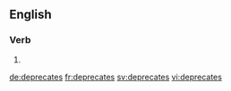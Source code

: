 
==English==

===Verb===
{{head|en|verb form}}

# {{en-third-person singular of|deprecate}}

[[de:deprecates]]
[[fr:deprecates]]
[[sv:deprecates]]
[[vi:deprecates]]